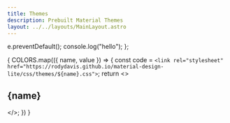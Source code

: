```yaml
---
title: Themes
description: Prebuilt Material Themes
layout: ../../layouts/MainLayout.astro
---
```



  e.preventDefault();
  console.log("hello");
};

{ COLORS.map(({ name, value }) => {
const code = `<link rel="stylesheet" href="https://rodydavis.github.io/material-design-lite/css/themes/${name}.css">`;
return <>

<div style={{display: 'flex'}}>
    <h2 style={{flex: 1}}>{name}</h2>
    <ColorPreview color={value} client:only="preact" />
</div>
<Code lang="html" code={code}></Code>

</>;
}) }
